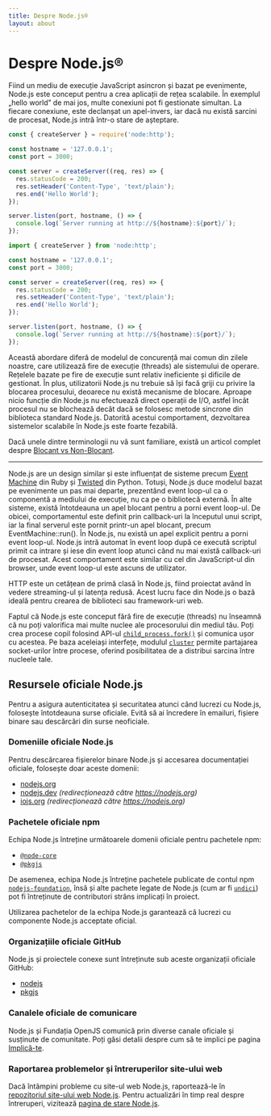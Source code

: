 ```yaml
---
title: Despre Node.js®
layout: about
---
```


# Despre Node.js®

Fiind un mediu de execuție JavaScript asincron și bazat pe evenimente, Node.js este conceput pentru a crea aplicații de rețea scalabile. În exemplul „hello world” de mai jos, multe conexiuni pot fi gestionate simultan. La fiecare conexiune, este declanșat un apel-invers, iar dacă nu există sarcini de procesat, Node.js intră într-o stare de așteptare.

```cjs
const { createServer } = require('node:http');

const hostname = '127.0.0.1';
const port = 3000;

const server = createServer((req, res) => {
  res.statusCode = 200;
  res.setHeader('Content-Type', 'text/plain');
  res.end('Hello World');
});

server.listen(port, hostname, () => {
  console.log(`Server running at http://${hostname}:${port}/`);
});
```

```mjs
import { createServer } from 'node:http';

const hostname = '127.0.0.1';
const port = 3000;

const server = createServer((req, res) => {
  res.statusCode = 200;
  res.setHeader('Content-Type', 'text/plain');
  res.end('Hello World');
});

server.listen(port, hostname, () => {
  console.log(`Server running at http://${hostname}:${port}/`);
});
```

Această abordare diferă de modelul de concurență mai comun din zilele noastre, care utilizează fire de execuție (threads) ale sistemului de operare. Rețelele bazate pe fire de execuție sunt relativ ineficiente și dificile de gestionat. În plus, utilizatorii Node.js nu trebuie să își facă griji cu privire la blocarea procesului, deoarece nu există mecanisme de blocare. Aproape nicio funcție din Node.js nu efectuează direct operații de I/O, astfel încât procesul nu se blochează decât dacă se folosesc metode sincrone din biblioteca standard Node.js. Datorită acestui comportament, dezvoltarea sistemelor scalabile în Node.js este foarte fezabilă.

Dacă unele dintre terminologii nu vă sunt familiare, există un articol complet despre [Blocant vs Non-Blocant](/learn/asynchronous-work/overview-of-blocking-vs-non-blocking).

---

Node.js are un design similar și este influențat de sisteme precum [Event Machine](https://github.com/eventmachine/eventmachine) din Ruby și [Twisted](https://twisted.org/) din Python. Totuși, Node.js duce modelul bazat pe evenimente un pas mai departe, prezentând event loop-ul ca o componentă a mediului de execuție, nu ca pe o bibliotecă externă. În alte sisteme, există întotdeauna un apel blocant pentru a porni event loop-ul. De obicei, comportamentul este definit prin callback-uri la începutul unui script, iar la final serverul este pornit printr-un apel blocant, precum EventMachine::run(). În Node.js, nu există un apel explicit pentru a porni event loop-ul. Node.js intră automat în event loop după ce execută scriptul primit ca intrare și iese din event loop atunci când nu mai există callback-uri de procesat. Acest comportament este similar cu cel din JavaScript-ul din browser, unde event loop-ul este ascuns de utilizator.

HTTP este un cetățean de primă clasă în Node.js, fiind proiectat având în vedere streaming-ul și latența redusă. Acest lucru face din Node.js o bază ideală pentru crearea de biblioteci sau framework-uri web.

Faptul că Node.js este conceput fără fire de execuție (threads) nu înseamnă că nu poți valorifica mai multe nuclee ale procesorului din mediul tău. Poți crea procese copil folosind API-ul [`child_process.fork()`](https://nodejs.org/api/child_process.html) și comunica ușor cu acestea. Pe baza aceleiași interfețe, modulul [`cluster`](https://nodejs.org/api/cluster.html) permite partajarea socket-urilor între procese, oferind posibilitatea de a distribui sarcina între nucleele tale.

## Resursele oficiale Node.js

Pentru a asigura autenticitatea și securitatea atunci când lucrezi cu Node.js, folosește întotdeauna surse oficiale. Evită să ai încredere în emailuri, fișiere binare sau descărcări din surse neoficiale.

### Domeniile oficiale Node.js

Pentru descărcarea fișierelor binare Node.js și accesarea documentației oficiale, folosește doar aceste domenii:

- [nodejs.org](https://nodejs.org)
- [nodejs.dev](https://nodejs.dev) _(redirecționează către https://nodejs.org)_
- [iojs.org](https://iojs.org) _(redirecționează către https://nodejs.org)_

### Pachetele oficiale npm

Echipa Node.js întreține următoarele domenii oficiale pentru pachetele npm:

- [`@node-core`](https://npmjs.com/~node-core)
- [`@pkgjs`](https://npmjs.com/~pkgjs)

De asemenea, echipa Node.js întreține pachetele publicate de contul npm [`nodejs-foundation`](https://npmjs.com/~nodejs-foundation), însă și alte pachete legate de Node.js (cum ar fi [`undici`](https://www.npmjs.com/package/undici)) pot fi întreținute de contributori strâns implicați în proiect.

Utilizarea pachetelor de la echipa Node.js garantează că lucrezi cu componente Node.js acceptate oficial.

### Organizațiile oficiale GitHub

Node.js și proiectele conexe sunt întreținute sub aceste organizații oficiale GitHub:

- [nodejs](https://github.com/nodejs)
- [pkgjs](https://github.com/pkgjs)

### Canalele oficiale de comunicare

Node.js și Fundația OpenJS comunică prin diverse canale oficiale și susținute de comunitate. Poți găsi detalii despre cum să te implici pe pagina [Implică-te](https://nodejs.org/en/about/get-involved).

### Raportarea problemelor și întreruperilor site-ului web

Dacă întâmpini probleme cu site-ul web Node.js, raportează-le în [repozitoriul site-ului web Node.js](https://github.com/nodejs/nodejs.org/issues).
Pentru actualizări în timp real despre întreruperi, vizitează [pagina de stare Node.js](https://status.nodejs.org).
